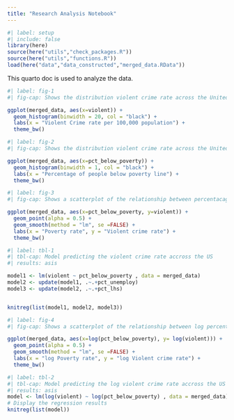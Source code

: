 ```yaml
---
title: "Research Analysis Notebook"
---
```


```r
#| label: setup
#| include: false
library(here)
source(here("utils","check_packages.R"))
source(here("utils","functions.R"))
load(here("data","data_constructed","merged_data.RData"))
```

This quarto doc is used to analyze the data.


```r
#| label: fig-1
#| fig-cap: Shows the distribution violent crime rate across the United States 

ggplot(merged_data, aes(x=violent)) +
  geom_histogram(binwidth = 20, col = "black") +
  labs(x = "Violent Crime rate per 100,000 population") +
  theme_bw()

```

```r
#| label: fig-2
#| fig-cap: Shows the distribution violent crime rate across the United States 

ggplot(merged_data, aes(x=pct_below_poverty)) +
  geom_histogram(binwidth = 1, col = "black") +
  labs(x = "Percentage of people below poverty line") +
  theme_bw()

```

```r
#| label: fig-3
#| fig-cap: Shows a scatterplot of the relationship between percentacage of below poverty and violent crime rate accross the US

ggplot(merged_data, aes(x=pct_below_poverty, y=violent)) +
  geom_point(alpha = 0.5) +
  geom_smooth(method = "lm", se =FALSE) +
  labs(x = "Poverty rate", y = "Violent crime rate") +
  theme_bw()

```



```r
#| label: tbl-1
#| tbl-cap: Model predicting the violent crime rate accross the US
#| results: asis

model1 <- lm(violent ~ pct_below_poverty , data = merged_data)
model2 <- update(model1, .~.+pct_unemploy)
model3 <- update(model2, .~.+pct_lhs)


knitreg(list(model1, model2, model3))

```


```r
#| label: fig-4
#| fig-cap: Shows a scatterplot of the relationship between log percentacage of below poverty and log violent crime rate accross the US

ggplot(merged_data, aes(x=log(pct_below_poverty), y= log(violent))) +
  geom_point(alpha = 0.5) +
  geom_smooth(method = "lm", se =FALSE) +
  labs(x = "log Poverty rate", y = "log Violent crime rate") +
  theme_bw()

```


```r
#| label: tbl-2
#| tbl-cap: Model predicting the log violent crime rate accross the US
#| results: asis
model <- lm(log(violent) ~ log(pct_below_poverty) , data = merged_data)
# Display the regression results
knitreg(list(model))

```